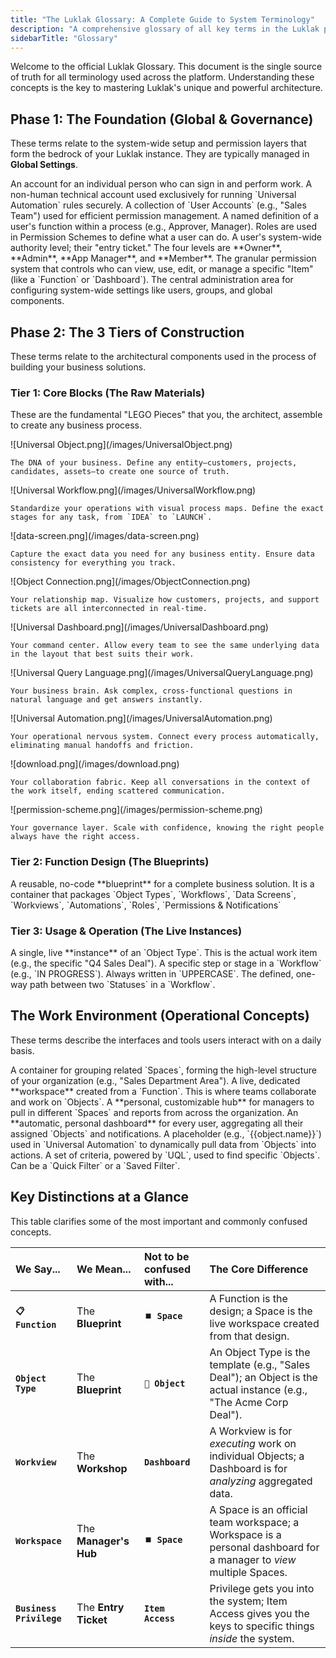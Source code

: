 ```yaml
---
title: "The Luklak Glossary: A Complete Guide to System Terminology"
description: "A comprehensive glossary of all key terms in the Luklak platform, organized by architectural concept from the Foundation to daily Operations."
sidebarTitle: "Glossary"
---
```


<Info>
  Welcome to the official Luklak Glossary. This document is the single source of truth for all terminology used across the platform. Understanding these concepts is the key to mastering Luklak's unique and powerful architecture.
</Info>

## Phase 1: The Foundation (Global & Governance)

These terms relate to the system-wide setup and permission layers that form the bedrock of your Luklak instance. They are typically managed in **Global Settings**.

<CardGroup cols={3}>
  <Card title="User Account" icon="user" iconType="duotone">
    An account for an individual person who can sign in and perform work.
  </Card>
  <Card title="Functional Account" icon="robot" iconType="duotone">
    A non-human technical account used exclusively for running `Universal Automation` rules securely.
  </Card>
  <Card title="Group" icon="users" iconType="duotone">
    A collection of `User Accounts` (e.g., "Sales Team") used for efficient permission management.
  </Card>
  <Card title="Role" icon="user-tag" iconType="duotone">
    A named definition of a user's function within a process (e.g., Approver, Manager). Roles are used in Permission Schemes to define what a user can do.
  </Card>
  <Card title="Business Privilege" icon="crown" iconType="duotone">
    A user's system-wide authority level; their "entry ticket." The four levels are **Owner**, **Admin**, **App Manager**, and **Member**.
  </Card>
  <Card title="Item Access Control" icon="key" iconType="duotone">
    The granular permission system that controls who can view, use, edit, or manage a specific "Item" (like a `Function` or `Dashboard`).
  </Card>
  <Card title="Global Settings" icon="gear" iconType="duotone">
    The central administration area for configuring system-wide settings like users, groups, and global components.
  </Card>
</CardGroup>

## Phase 2: The 3 Tiers of Construction

These terms relate to the architectural components used in the process of building your business solutions.

### Tier 1: Core Blocks (The Raw Materials)

These are the fundamental "LEGO Pieces" that you, the architect, assemble to create any business process.

<CardGroup cols={3}>
  <Card title="Universal Object" icon="cube" iconType="duotone">
    ![Universal Object.png](/images/UniversalObject.png)

    The DNA of your business. Define any entity—customers, projects, candidates, assets—to create one source of truth.
  </Card>
  <Card title="Workflow" icon="arrow-progress" iconType="duotone">
    ![Universal Workflow.png](/images/UniversalWorkflow.png)

    Standardize your operations with visual process maps. Define the exact stages for any task, from `IDEA` to `LAUNCH`.
  </Card>
  <Card title="Data Fields" icon="pen-field" iconType="duotone">
    ![data-screen.png](/images/data-screen.png)

    Capture the exact data you need for any business entity. Ensure data consistency for everything you track.
  </Card>
  <Card title="Object Connection" icon="link" iconType="duotone">
    ![Object Connection.png](/images/ObjectConnection.png)

    Your relationship map. Visualize how customers, projects, and support tickets are all interconnected in real-time.
  </Card>
  <Card title="Workview & Dashboard" icon="table-columns" iconType="duotone">
    ![Universal Dashboard.png](/images/UniversalDashboard.png)

    Your command center. Allow every team to see the same underlying data in the layout that best suits their work.
  </Card>
  <Card title="Universal Query Language (UQL)" icon="magnifying-glass" iconType="duotone">
    ![Universal Query Language.png](/images/UniversalQueryLanguage.png)

    Your business brain. Ask complex, cross-functional questions in natural language and get answers instantly.
  </Card>
  <Card title="Universal Automation" icon="robot" iconType="duotone">
    ![Universal Automation.png](/images/UniversalAutomation.png)

    Your operational nervous system. Connect every process automatically, eliminating manual handoffs and friction.
  </Card>
  <Card title="Unified Live Chat" icon="comments" iconType="duotone">
    ![download.png](/images/download.png)

    Your collaboration fabric. Keep all conversations in the context of the work itself, ending scattered communication.
  </Card>
  <Card title="Permission & Notification" icon="user-shield" iconType="duotone">
    ![permission-scheme.png](/images/permission-scheme.png)

    Your governance layer. Scale with confidence, knowing the right people always have the right access.
  </Card>
</CardGroup>

### Tier 2: Function Design (The Blueprints)

<CardGroup cols={1}>
  <Card title="Function" icon="map" iconType="duotone">
    A reusable, no-code **blueprint** for a complete business solution. It is a container that packages `Object Types`, `Workflows`, `Data Screens`, `Workviews`,  `Automations`, `Roles`, `Permissions & Notifications`
  </Card>
</CardGroup>

### Tier 3: Usage & Operation (The Live Instances)

<CardGroup cols={3}>
  <Card title="Object" icon="cube" iconType="duotone">
    A single, live **instance** of an `Object Type`. This is the actual work item (e.g., the specific "Q4 Sales Deal").
  </Card>
  <Card title="Status" icon="flag" iconType="duotone">
    A specific step or stage in a `Workflow` (e.g., `IN PROGRESS`). Always written in `UPPERCASE`.
  </Card>
  <Card title="Transition" icon="arrows-left-right" iconType="duotone">
    The defined, one-way path between two `Statuses` in a `Workflow`.
  </Card>
</CardGroup>

## The Work Environment (Operational Concepts)

These terms describe the interfaces and tools users interact with on a daily basis.

<CardGroup cols={3}>
  <Card title="Area" icon="folder-tree" iconType="duotone">
    A container for grouping related `Spaces`, forming the high-level structure of your organization (e.g., "Sales Department Area").
  </Card>
  <Card title="Space" icon="draw-square" iconType="duotone">
    A live, dedicated **workspace** created from a `Function`. This is where teams collaborate and work on `Objects`.
  </Card>
  <Card title="Workspace" icon="table-layout" iconType="duotone">
    A **personal, customizable hub** for managers to pull in different `Spaces` and reports from across the organization.
  </Card>
  <Card title="Personal Home" icon="house-user" iconType="duotone">
    An **automatic, personal dashboard** for every user, aggregating all their assigned `Objects` and notifications.
  </Card>
  <Card title="Smart Value" icon="wand-magic-sparkles" iconType="duotone">
    A placeholder (e.g., `{{object.name}}`) used in `Universal Automation` to dynamically pull data from `Objects` into actions.
  </Card>
  <Card title="Filter" icon="filter-list" iconType="duotone">
    A set of criteria, powered by `UQL`, used to find specific `Objects`. Can be a `Quick Filter` or a `Saved Filter`.
  </Card>
</CardGroup>

## Key Distinctions at a Glance

This table clarifies some of the most important and commonly confused concepts.

| We Say...                | We Mean...            | Not to be confused with... | The Core Difference                                                                                                 |
| :----------------------- | :-------------------- | :------------------------- | :------------------------------------------------------------------------------------------------------------------ |
| **`📋 Function`**        | The **Blueprint**     | **`⏹️ Space`**             | A Function is the design; a Space is the live workspace created from that design.                                   |
| **`Object Type`**        | The **Blueprint**     | **`🧊 Object`**            | An Object Type is the template (e.g., "Sales Deal"); an Object is the actual instance (e.g., "The Acme Corp Deal"). |
| **`Workview`**           | The **Workshop**      | **`Dashboard`**            | A Workview is for _executing_ work on individual Objects; a Dashboard is for _analyzing_ aggregated data.           |
| **`Workspace`**          | The **Manager's Hub** | **`⏹️ Space`**             | A Space is an official team workspace; a Workspace is a personal dashboard for a manager to _view_ multiple Spaces. |
| **`Business Privilege`** | The **Entry Ticket**  | **`Item Access`**          | Privilege gets you into the system; Item Access gives you the keys to specific things _inside_ the system.          |